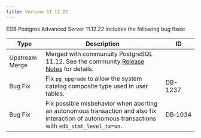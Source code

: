 ---
title: Version 11.12.22
---

EDB Postgres Advanced Server 11.12.22 includes the following bug fixes:

| Type    | Description                                                                                                                                             | ID      |
| ------- | ------------------------------------------------------------------------------------------------------------------------------------------------------- | ------- |
| Upstream Merge | Merged with communuity PostgreSQL 11.12. See the community [Release Notes](https://www.postgresql.org/docs/11/release-11-12.html) for details.   |         |
| Bug Fix | Fix `pg_upgrade` to allow the system catalog composite type used in user tables.                                                                        | DB-1237 |
| Bug Fix | Fix possible misbehavior when aborting an autonomous transaction and also fix interaction of autonomous transactions with `edb_stmt_level_tx=on`.       | DB&#8209;1034 |

